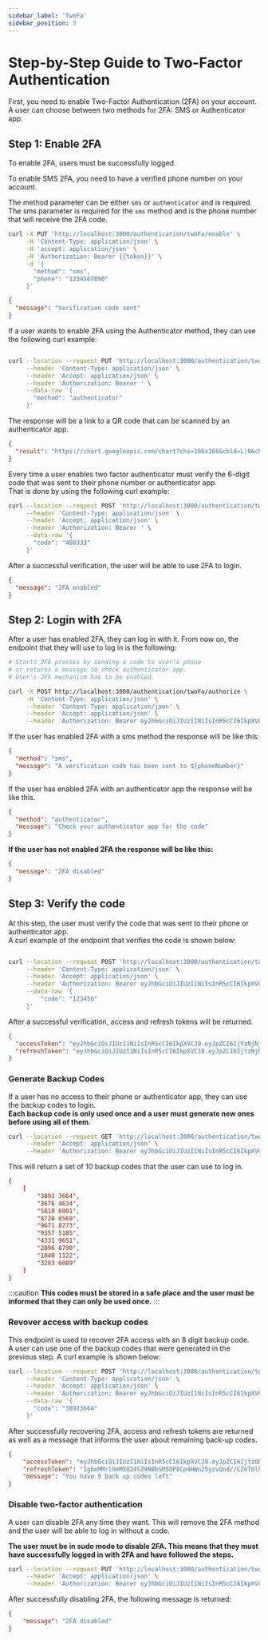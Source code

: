 ```yaml
---
sidebar_label: 'TwoFa'
sidebar_position: 3
---
```


# Step-by-Step Guide to Two-Factor Authentication

First, you need to enable Two-Factor Authentication (2FA) on your account.
A user can choose between two methods for 2FA: SMS or Authenticator app.

## Step 1: Enable 2FA

To enable 2FA, users must be successfully logged.

To enable SMS 2FA, you need to have a verified phone number on your account.

The method parameter can be either `sms` or `authenticator` and is required.
The sms parameter is required for the `sms` method and is the phone number that will receive the 2FA code.


```bash title="Enable two factor authentication with phone method"
curl -X PUT 'http://localhost:3000/authentication/twoFa/enable' \
     -H 'Content-Type: application/json' \
     -H 'accept: application/json' \
     -H 'Authorization: Bearer {{token}}' \
     -d '{
       "method": "sms",
       "phone": "1234567890"
     }'
```
```json title="Responsee"
{
  "message": "Verification code sent"
}
```
If a user wants to enable 2FA using the Authenticator method, they can use the following curl example:

```bash title="Enable two factor authentication with authenticator method"

curl --location --request PUT 'http://localhost:3000/authentication/twoFa/enable' \
     --header 'Content-Type: application/json' \
     --header 'Accept: application/json' \
     --header 'Authorization: Bearer ' \
     --data-raw '{
       "method": "authenticator"
     }'
```
The response will be a link to a QR code that can be scanned by an authenticator app.

``` json title="Response"
{
  "result": "https://chart.googleapis.com/chart?chs=166x166&chld=L|0&cht=qr&chl=otpauth://totp/Conduit%3Atest%40test.gr%3Fsecret=N5FX7RZGKNRKQORJFV77SM7ZEF6LNU3X%26issuer=Conduit"
}
```

Every time a user enables two factor authenticator must verify the 6-digit code that was sent to their phone number or authenticator app.<br />
That is done by using the following curl example:

```bash title="Verify two factor authentication code"
curl --location --request POST 'http://localhost:3000/authentication/twoFa/enable/verify' \
     --header 'Content-Type: application/json' \
     --header 'Accept: application/json' \
     --header 'Authorization: Bearer ' \
     --data-raw '{
       "code": "488333"
     }'
```
After a successful verification, the user will be able to use 2FA to login.

```json title="Response"
{
  "message": "2FA enabled"
}
```

## Step 2: Login with 2FA

After a user has enabled 2FA, they can log in with it.
From now on, the endpoint that they will use to log in is the following:

```bash title="Login with two factor authentication"
# Starts 2FA process by sending a code to user's phone
# or returns a message to check authenticator app.
# User's 2FA mechanism has to be enabled.

curl -X POST http://localhost:3000/authentication/twoFa/authorize \
     -H 'Content-Type: application/json' \
     --header 'Content-Type: application/json' \
     --header 'Accept: application/json' \
     --header 'Authorization: Bearer eyJhbGciOiJIUzI1NiIsInR5cCI6IkpXVCJ9.eyJpZCI6IjYzNjNjZGNkMDhkNTU2MDk1NmM4MGQ4OSIsImlhdCI6MTY2OTkwODA2MCwiZXhwIjoxNjY5OTgwMDYwfQ.9dtBJc4YvSbuz74YRhJj4b9k-myAC_6EPlVFunRMkcw'
```
If the user has enabled 2FA with a sms method the response will be like this:
```json title="Response"
{
  "method": "sms",
  "message": "A verification code has been sent to ${phoneNumber}"
}
```
If the user has enabled 2FA with an authenticator app the response will be like this.



```json title="Response"
{
  "method": "authenticator",
  "message": "Check your authenticator app for the code"
}
```

**If the user has not enabled 2FA the response will be like this:**

```json title="Response"
{
  "message": "2FA disabled"
}
```
## Step 3: Verify the code

At this step, the user must verify the code that was sent to their phone or authenticator app.<br />
A curl example of the endpoint that verifies the code is shown below:

```bash title="Verify two factor authentication code"

curl --location --request POST 'http://localhost:3000/authentication/twoFa/verify' \
     --header 'Content-Type: application/json' \
     --header 'Accept: application/json' \
     --header 'Authorization: Bearer eyJhbGciOiJIUzI1NiIsInR5cCI6IkpXVCJ9.eyJpZCI6IjYzNjNjZGNkMDhkNTU2MDk1NmM4MGQ4OSIsImlhdCI6MTY2OTkwODA2MCwiZXhwIjoxNjY5OTgwMDYwfQ.9dtBJc4YvSbuz74YRhJj4b9k-myAC_6EPlVFunRMkcw' \
     --data-raw '{
         "code": "123456"
     }'
```

After a successful verification, access and refresh tokens will be returned.

``` json title="Response"
{
  "accessToken": "eyJhbGciOiJIUzI1NiIsInR5cCI6IkpXVCJ9.eyJpZCI6IjYzNjNjZGNkMDhkNTU2MDk1NmM4MGQ4OSIsImlhdCI6MTY2OTkwODA2MCwiZX...",
  "refreshToken": "eyJhbGciOiJIUzI1NiIsInR5cCI6IkpXVCJ9.eyJpZCI6IjYzNjNjZGNkMDhkNTU2MDk1NmM4MGQ4OSIsImlhdCI6MTY2OTkwODA2MCwiZX"
}
```

### Generate Backup Codes

If a user has no access to their phone or authenticator app, they can use the backup codes to login.<br />
**Each backup code is only used once and a user must generate new ones before using all of them.**

```bash title="Generate backup codes"
curl --location --request GET 'http://localhost:3000/authentication/twoFa/generate' \
     --header 'Accept: application/json' \
     --header 'Authorization: Bearer eyJhbGciOiJIUzI1NiIsInR5cCI6IkpXVCJ9.eyJpZCI6IjYzNjNjZGNkMDhkNTU2MDk1NmM4MGQ4OSIsImlhdCI6MTY2OTkwODA2MCwiZXhwIjoxNjY5OTgwMDYwfQ.9dtBJc4YvSbuz74YRhJj4b9k-myAC_6EPlVFunRMkcw'
```
This will return a set of 10 backup codes that the user can use to log in.

```json title="Response"
{
    [
        "3892 3664",
        "3676 4634",
        "5810 6001",
        "8728 6569",
        "9671 8273",
        "9357 5185",
        "4331 9651",
        "2096 8790",
        "1840 1122",
        "3283 6089"
    ]
}
```
:::caution
**This codes must be stored in a safe place and the user must be informed that they can only be used once.**
:::

### Revover access with backup codes

This endpoint is used to recover 2FA access with an 8 digit backup code.<br />
A user can use one of the backup codes that were generated in the previous step.
A curl example is shown below:

```bash title="Recover two factor authentication"
curl --location --request POST 'http://localhost:3000/authentication/twoFa/recover' \
     --header 'Content-Type: application/json' \
     --header 'Accept: application/json' \
     --header 'Authorization: Bearer eyJhbGciOiJIUzI1NiIsInR5cCI6IkpXVCJ9.eyJpZCI6IjYzNjNjZGNkMDhkNTU2MDk1NmM4MGQ4OSIsImlhdCI6MTY2OTkwODA2MCwiZXhwIjoxNjY5OTgwMDYwfQ.9dtBJc4YvSbuz74YRhJj4b9k-myAC_6EPlVFunRMkcw' \
     --data-raw '{
       "code": "38923664"
     }'
```
After successfully recovering 2FA, access and refresh tokens are returned as well as a message that informs the user about remaining back-up codes.

``` json title="Response"
{
    "accessToken": "eyJhbGciOiJIUzI1NiIsInR5cCI6IkpXVCJ9.eyJpZCI6IjYzODljMWNhMDE3ZGJkMDg3NTczMDNkNyIsImF1dGhvcml6ZWQiOnRydWUsInN1ZG8iOnRydWUsImlhdCI6MTY2OTk3NDMyOCwiZXhwIjoxNjczNTc0MzI4fQ.azq4JLczTNwnzd7XOHAhY2mXrJm7WjwF1ym0wWelRJQ",
    "refreshToken": "IgbxMMrlUeM2O24SZ9NBbSM5OP8Cp4HWn25yzvQnd//CZeTdlhVmZIoYQ+V8jISR5wFY+RTWnFbdKTb08LDIIw==",
    "message": "You have 9 back up codes left"
}
```

###  Disable two-factor authentication

A user can disable 2FA any time they want. This will remove the 2FA method and the user will be able to log in without a code.<br />

**The user must be in sudo mode to disable 2FA. This means that they must have successfully logged in with 2FA and have followed the steps.<br />**

```bash title="Disable two factor authentication"
curl --location --request PUT 'http://localhost:3000/authentication/twoFa/disable' \
     --header 'Accept: application/json' \
     --header 'Authorization: Bearer eyJhbGciOiJIUzI1NiIsInR5cCI6IkpXVCJ9.eyJpZCI6IjYzNjNjZGNkMDhkNTU2MDk1NmM4MGQ4OSIsImlhdCI6MTY2OTkwODA2MCwiZXhwIjoxNjY5OTgwMDYwfQ.9dtBJc4YvSbuz74YRhJj4b9k-myAC_6EPlVFunRMkcw'
```
After successfully disabling 2FA, the following message is returned:

```json title="Response"
{
    "message": "2FA disabled"
}
```
